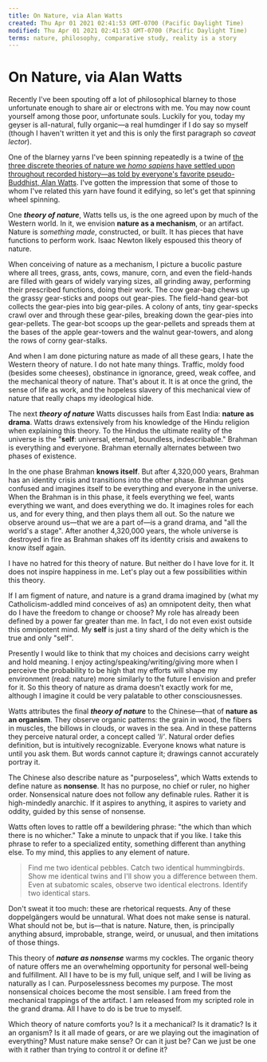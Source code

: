 ```yaml
---
title: On Nature, via Alan Watts
created: Thu Apr 01 2021 02:41:53 GMT-0700 (Pacific Daylight Time)
modified: Thu Apr 01 2021 02:41:53 GMT-0700 (Pacific Daylight Time)
terms: nature, philosophy, comparative study, reality is a story
---
```


# On Nature, via Alan Watts

Recently I've been spouting off a lot of philosophical blarney to those unfortunate enough to share air or electrons with me. You may now count yourself among those poor, unfortunate souls. Luckily for you, today my geyser is all-natural, fully organic—a real humdinger if I do say so myself (though I haven't written it yet and this is only the first paragraph so _caveat lector_).

One of the blarney yarns I've been spinning repeatedly is a twine of [the three discrete theories of nature we _homo sapiens_ have settled upon throughout recorded history—as told by everyone's favorite pseudo-Buddhist, Alan Watts](https://itunes.apple.com/us/podcast/alan-watts-mans-behavior-nature/id1006521565?i=356896808&mt=2). I've gotten the impression that some of those to whom I've related this yarn have found it edifying, so let's get that spinning wheel spinning.

One **_theory of nature_**, Watts tells us, is the one agreed upon by much of the Western world. In it, we envision **nature as a mechanism**, or an artifact. Nature is _something made_, constructed, or built. It has pieces that have functions to perform work. Isaac Newton likely espoused this theory of nature.

When conceiving of nature as a mechanism, I picture a bucolic pasture where all trees, grass, ants, cows, manure, corn, and even the field-hands are filled with gears of widely varying sizes, all grinding away, performing their prescribed functions, doing their work. The cow gear-bag chews up the grassy gear-sticks and poops out gear-pies. The field-hand gear-bot collects the gear-pies into big gear-piles. A colony of ants, tiny gear-specks crawl over and through these gear-piles, breaking down the gear-pies into gear-pellets. The gear-bot scoops up the gear-pellets and spreads them at the bases of the apple gear-towers and the walnut gear-towers, and along the rows of corny gear-stalks.

And when I am done picturing nature as made of all these gears, I hate the Western theory of nature. I do not hate many things. Traffic, moldy food (besides some cheeses), obstinance in ignorance, greed, weak coffee, and the mechanical theory of nature. That's about it. It is at once the grind, the sense of life as work, and the hopeless slavery of this mechanical view of nature that really chaps my ideological hide.

The next **_theory of nature_** Watts discusses hails from East India: **nature as drama**. Watts draws extensively from his knowledge of the Hindu religion when explaining this theory. To the Hindus the ultimate reality of the universe is the "**self**: universal, eternal, boundless, indescribable." Brahman is everything and everyone. Brahman eternally alternates between two phases of existence.

In the one phase Brahman **knows itself**. But after 4,320,000 years, Brahman has an identity crisis and transitions into the other phase. Brahman gets confused and imagines itself to be everything and everyone in the universe. When the Brahman is in this phase, it feels everything we feel, wants everything we want, and does everything we do. It imagines roles for each us, and for every thing, and then plays them all out. So the nature we observe around us—that we are a part of—is a grand drama, and "all the world's a stage". After another 4,320,000 years, the whole universe is destroyed in fire as Brahman shakes off its identity crisis and awakens to know itself again.

I have no hatred for this theory of nature. But neither do I have love for it. It does not inspire happiness in me. Let's play out a few possibilities within this theory.

If I am figment of nature, and nature is a grand drama imagined by (what my Catholicism-addled mind conceives of as) an omnipotent deity, then what do I have the freedom to change or choose? My role has already been defined by a power far greater than me. In fact, I do not even exist outside this omnipotent mind. My **self** is just a tiny shard of the deity which is the true and only "self".

Presently I would like to think that my choices and decisions carry weight and hold meaning. I enjoy acting/speaking/writing/giving more when I perceive the probability to be high that my efforts will shape my environment (read: nature) more similarly to the future I envision and prefer for it. So this theory of nature as drama doesn't exactly work for me, although I imagine it could be very palatable to other consciousnesses.

Watts attributes the final **_theory of nature_** to the Chinese—that of **nature as an organism**. They observe organic patterns: the grain in wood, the fibers in muscles, the billows in clouds, or waves in the sea. And in these patterns they perceive natural order, a concept called _'li'_. Natural order defies definition, but is intuitively recognizable. Everyone knows what nature is until you ask them. But words cannot capture it; drawings cannot accurately portray it.

The Chinese also describe nature as "purposeless", which Watts extends to define nature as **nonsense**. It has no purpose, no chief or ruler, no higher order. Nonsensical nature does not follow any definable rules. Rather it is high-mindedly anarchic. If it aspires to anything, it aspires to variety and oddity, guided by this sense of nonsense.

Watts often loves to rattle off a bewildering phrase: "the which than which there is no whicher." Take a minute to unpack that if you like. I take this phrase to refer to a specialized entity, something different than anything else. To my mind, this applies to any element of nature.

> Find me two identical pebbles.
> Catch two identical hummingbirds.
> Show me identical twins and I'll show you a difference between them.
> Even at subatomic scales, observe two identical electrons.
> Identify two identical stars.

Don't sweat it too much: these are rhetorical requests. Any of these doppelgängers would be unnatural. What does not make sense is natural. What should not be, but is—that is nature. Nature, then, is principally anything absurd, improbable, strange, weird, or unusual, and then imitations of those things.

This theory of **_nature as nonsense_** warms my cockles. The organic theory of nature offers me an overwhelming opportunity for personal well-being and fulfillment. All I have to be is my full, unique self, and I will be living as naturally as I can. Purposelessness becomes my purpose. The most nonsensical choices become the most sensible. I am freed from the mechanical trappings of the artifact. I am released from my scripted role in the grand drama. All I have to do is be true to myself.

Which theory of nature comforts you? Is it a mechanical? Is it dramatic? Is it an organism? Is it all made of gears, or are we playing out the imagination of everything? Must nature make sense? Or can it just be? Can we just be one with it rather than trying to control it or define it?
